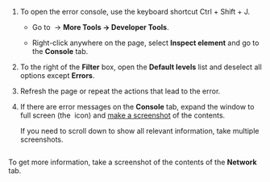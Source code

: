 1. To open the error console, use the keyboard shortcut Ctrl + Shift + J.

    <Cut title="Other methods">

    - Go to <img src="https://tlkfrontprod.azureedge.net/portal-production/static/uploaded/images/1680790086737/1680790086737_original_svg.svg" alt="" /> → **More Tools → Developer Tools**.

    - Right-click anywhere on the page, select **Inspect element** and go to the **Console** tab.

    </Cut>

1. To the right of the **Filter** box, open the **Default levels** list and deselect all options except **Errors**.

1. Refresh the page or repeat the actions that lead to the error.

1. If there are error messages on the **Console** tab, expand the window to full screen (the <img src="https://tlkfrontprod.azureedge.net/portal-production/static/uploaded/images/1680790087200/1680790087200_original_png.png" alt="" /> icon) and [make a screenshot](/docs/guide/troubleshooting/screenshot/) of the contents.

    If you need to scroll down to show all relevant information, take multiple screenshots.

    <Image width="700px" withBackground imageId="1680790084952" alt="" />

To get more information, take a screenshot of the contents of the **Network** tab.